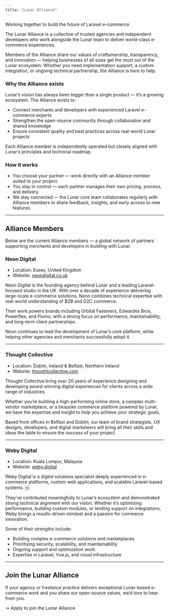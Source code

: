 ```yaml
---
title: "Lunar Alliance"
---
```


Working together to build the future of Laravel e-commerce

The Lunar Alliance is a collective of trusted agencies and independent developers who work alongside the Lunar team to
deliver world-class e-commerce experiences.

Members of the Alliance share our values of craftsmanship, transparency, and innovation — helping businesses of all
sizes get the most out of the Lunar ecosystem. Whether you need implementation support, a custom integration, or ongoing
technical partnership, the Alliance is here to help.

### Why the Alliance exists

Lunar’s vision has always been bigger than a single product — it’s a growing ecosystem.
The Alliance exists to:
- Connect merchants and developers with experienced Laravel e-commerce experts
- Strengthen the open-source community through collaboration and shared knowledge
- Ensure consistent quality and best practices across real-world Lunar projects

Each Alliance member is independently operated but closely aligned with Lunar’s principles and technical roadmap.

### How it works
- You choose your partner — work directly with an Alliance member suited to your project.
- You stay in control — each partner manages their own pricing, process, and delivery.
- We stay connected — the Lunar core team collaborates regularly with Alliance members to share feedback, insights, and early access to new features.

---

## Alliance Members

Below are the current Alliance members — a global network of partners supporting merchants and developers in building with Lunar.

### Neon Digital

- Location: Essex, United Kingdom
- Website: [neondigital.co.uk](https://neondigital.co.uk?utm_source=lunar&utm_medium=referral&utm_campaign=lunar_alliance)

Neon Digital is the founding agency behind Lunar and a leading Laravel-focused studio in the UK.
With over a decade of experience delivering large-scale e-commerce solutions, Neon combines technical expertise with
real-world understanding of B2B and D2C commerce.

Their work powers brands including Orbital Fasteners, Edwardes Bros, Powerflex, and Plumo, with a strong focus on
performance, maintainability, and long-term client partnerships.

Neon continues to lead the development of Lunar’s core platform, while helping other agencies and merchants successfully
adopt it.

---

### Thought Collective

- Location: Dublin, Ireland & Belfast, Northern Ireland
- Website: [thoughtcollective.com](https://www.thoughtcollective.com?utm_source=lunar&utm_medium=referral&utm_campaign=lunar_alliance)

Thought Collective bring over 20 years of experience designing and developing award-winning digital experiences for
clients across a wide range of industries.

Whether you’re building a high-performing online store, a complex multi-vendor marketplace, or a bespoke commerce
platform powered by Lunar, we have the expertise and insight to help you achieve your strategic goals.

Based from offices in Belfast and Dublin, our team of brand strategists, UX designs, developers, and digital marketeers
will bring all their skills and ideas the table to ensure the success of your project.

---

### Weby Digital

- Location: Kuala Lumpur, Malaysia
- Website: [weby.digital](https://weby.digital?utm_source=lunar&utm_medium=referral&utm_campaign=lunar_alliance)

Weby Digital is a digital solutions specialist deeply experienced in e-commerce platforms, custom web applications, and scalable Laravel-based systems.  ￼

They’ve contributed meaningfully to Lunar’s ecosystem and demonstrated strong technical alignment with our vision. Whether it’s optimizing performance, building custom modules, or lending support on integrations, Weby brings a results-driven mindset and a passion for commerce innovation.

Some of their strengths include:
- Building complex e-commerce solutions and marketplaces
- Prioritizing security, scalability, and maintainability
- Ongoing support and optimization work
- Expertise in Laravel, Vue.js, and cloud infrastructure

---

## Join the Lunar Alliance

If your agency or freelance practice delivers exceptional Lunar-based e-commerce work and you share our open-source
values, we’d love to hear from you.

→ Apply to join the Lunar Alliance
